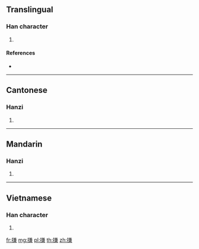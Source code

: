 {{character info/new}}
==Translingual==

===Han character===
{{Han char|rn=64|rad=手|as=10|sn=13|four=58037|canj=QTXC|ids=⿰扌兼}}

# {{defn|Han|sort=手10}}

====References====
* {{Han ref|kx=0447.050|dkj=12484|dj=0797.170|hdz=31936.060|uh=641B|ud=25627|bh=DDB8|bd=56760}}

----

==Cantonese==

===Hanzi===
{{yue-hanzi|jyut=gim1|y=gim1}}

# {{defn|lang=yue|sort=手10}}

----

==Mandarin==

===Hanzi===
{{cmn-hanzi|pin=[[jiān]] ([[jian1]]), [[dā]] ([[da1]])|wg=chien<sup>1</sup>, ta<sup>1</sup>}}

# {{defn|lang=cmn|sort=手10}}

----

==Vietnamese==

===Han character===
{{vi-hantu|rs=手10|gom}}

# {{defn|lang=vi|sort=手10}}

[[fr:搛]]
[[mg:搛]]
[[pl:搛]]
[[th:搛]]
[[zh:搛]]